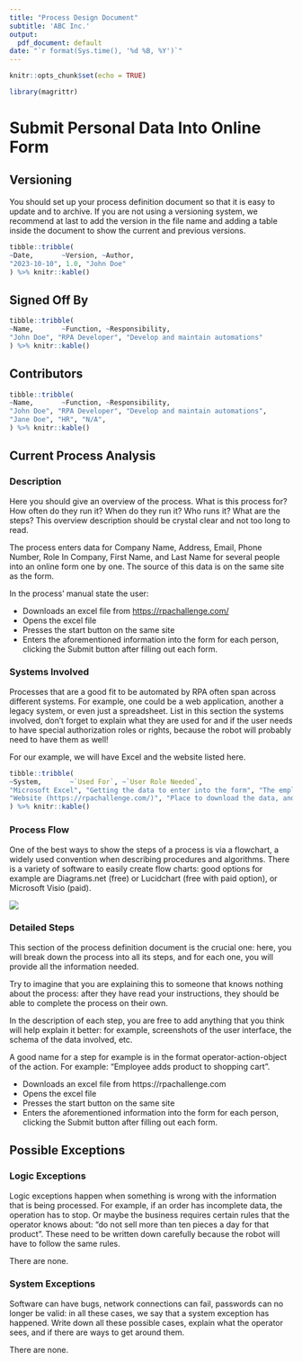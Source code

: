 ```yaml
---
title: "Process Design Document"
subtitle: 'ABC Inc.'
output:
  pdf_document: default
date: "`r format(Sys.time(), '%d %B, %Y')`"
---
```


```r
knitr::opts_chunk$set(echo = TRUE)

library(magrittr)
```

# Submit Personal Data Into Online Form

## Versioning

You should set up your process definition document so that it is easy to update and to archive. If you are not using a versioning system, we recommend at last to add the version in the file name and adding a table inside the document to show the current and previous versions.

```r
tibble::tribble(
~Date,       ~Version, ~Author,
"2023-10-10", 1.0, "John Doe"
) %>% knitr::kable()
```

## Signed Off By

```r
tibble::tribble(
~Name,       ~Function, ~Responsibility,
"John Doe", "RPA Developer", "Develop and maintain automations"
) %>% knitr::kable()
```

## Contributors

```r
tibble::tribble(
~Name,       ~Function, ~Responsibility,
"John Doe", "RPA Developer", "Develop and maintain automations",
"Jane Doe", "HR", "N/A",
) %>% knitr::kable()
```

## Current Process Analysis

### Description

Here you should give an overview of the process. What is this process for? How often do they run it? When do they run it? Who runs it? What are the steps? This overview description should be crystal clear and not too long to read.

The process enters data for Company Name, Address, Email, Phone Number, Role In Company, First Name, and Last Name for several people into an online form one by one. The source of this data is on the same site as the form.

In the process' manual state the user:

- Downloads an excel file from <https://rpachallenge.com/>
- Opens the excel file
- Presses the start button on the same site
- Enters the aforementioned information into the form for each person, clicking the Submit button after filling out each form.

### Systems Involved

Processes that are a good fit to be automated by RPA often span across different systems. For example, one could be a web application, another a legacy system, or even just a spreadsheet. List in this section the systems involved, don't forget to explain what they are used for and if the user needs to have special authorization roles or rights, because the robot will probably need to have them as well!

For our example, we will have Excel and the website listed here.

```r
tibble::tribble(
~System,       ~`Used For`, ~`User Role Needed`,
"Microsoft Excel", "Getting the data to enter into the form", "The employee must download it from the site",
"Website (https://rpachallenge.com/)", "Place to download the data, and location of the form to enter the data in", "N/A",
) %>% knitr::kable()
```

### Process Flow

One of the best ways to show the steps of a process is via a flowchart, a widely used convention when describing procedures and algorithms. There is a variety of software to easily create flow charts: good options for example are Diagrams.net (free) or Lucidchart (free with paid option), or Microsoft Visio (paid).

![](images/process_flow.png)

### Detailed Steps

This section of the process definition document is the crucial one: here, you will break down the process into all its steps, and for each one, you will provide all the information needed.

Try to imagine that you are explaining this to someone that knows nothing about the process: after they have read your instructions, they should be able to complete the process on their own.

In the description of each step, you are free to add anything that you think will help explain it better: for example, screenshots of the user interface, the schema of the data involved, etc.

A good name for a step for example is in the format operator-action-object of the action. For example: "Employee adds product to shopping cart".

- Downloads an excel file from https://rpachallenge.com
- Opens the excel file
- Presses the start button on the same site
- Enters the aforementioned information into the form for each person, clicking the Submit button after filling out each form.

## Possible Exceptions

### Logic Exceptions

Logic exceptions happen when something is wrong with the information that is being processed. For example, if an order has incomplete data, the operation has to stop. Or maybe the business requires certain rules that the operator knows about: "do not sell more than ten pieces a day for that product". These need to be written down carefully because the robot will have to follow the same rules.

There are none.

### System Exceptions

Software can have bugs, network connections can fail, passwords can no longer be valid: in all these cases, we say that a system exception has happened. Write down all these possible cases, explain what the operator sees, and if there are ways to get around them.

There are none.